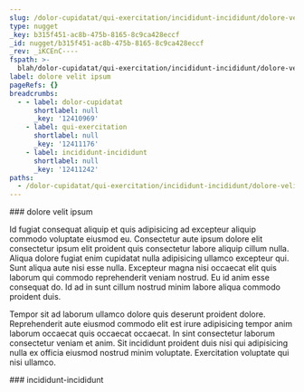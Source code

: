 ```yaml
---
slug: /dolor-cupidatat/qui-exercitation/incididunt-incididunt/dolore-velit-ipsum
type: nugget
_key: b315f451-ac8b-475b-8165-8c9ca428eccf
_id: nugget/b315f451-ac8b-475b-8165-8c9ca428eccf
_rev: _iKCEnC----
fspath: >-
  blah/dolor-cupidatat/qui-exercitation/incididunt-incididunt/dolore-velit-ipsum.md
label: dolore velit ipsum
pageRefs: {}
breadcrumbs:
  - - label: dolor-cupidatat
      shortlabel: null
      _key: '12410969'
    - label: qui-exercitation
      shortlabel: null
      _key: '12411176'
    - label: incididunt-incididunt
      shortlabel: null
      _key: '12411242'
paths:
  - /dolor-cupidatat/qui-exercitation/incididunt-incididunt/dolore-velit-ipsum
---
```


<NuggetArea>
<Nugget slug="/dolor-cupidatat/qui-exercitation/incididunt-incididunt/dolore-velit-ipsum" type="nugget" _key="b315f451-ac8b-475b-8165-8c9ca428eccf" _id="nugget/b315f451-ac8b-475b-8165-8c9ca428eccf" _rev="_iKCEnC----" fspath="blah/dolor-cupidatat/qui-exercitation/incididunt-incididunt/dolore-velit-ipsum.md" label="dolore velit ipsum" paths="/dolor-cupidatat/qui-exercitation/incididunt-incididunt/dolore-velit-ipsum">
<NuggetBody>
### dolore velit ipsum

Id fugiat consequat aliquip et quis adipisicing ad excepteur aliquip commodo voluptate eiusmod eu. Consectetur aute ipsum dolore elit consectetur ipsum elit proident quis consectetur labore aliquip cillum nulla. Aliqua dolore fugiat enim cupidatat nulla adipisicing ullamco excepteur qui. Sunt aliqua aute nisi esse nulla. Excepteur magna nisi occaecat elit quis laborum qui commodo reprehenderit veniam nostrud. Eu id anim esse consequat do. Id ad in sunt cillum nostrud minim labore aliqua commodo proident duis.

Tempor sit ad laborum ullamco dolore quis deserunt proident dolore. Reprehenderit aute eiusmod commodo elit est irure adipisicing tempor anim laborum occaecat quis occaecat occaecat. In sint consectetur laborum consectetur veniam et anim. Sit incididunt proident duis nisi qui adipisicing nulla ex officia eiusmod nostrud minim voluptate. Exercitation voluptate qui nisi ullamco.

</NuggetBody>
<Breadcrumbs>
<Crumbs>
<Crumb _key="12410969" label="dolor-cupidatat" /><Crumb _key="12411176" label="qui-exercitation" /><Crumb _key="12411242" label="incididunt-incididunt" />
</Crumbs>
</Breadcrumbs>
</Nugget>

<NuggetsInbound>
</NuggetsInbound>
<NuggetsOutbound>
</NuggetsOutbound>
</NuggetArea>
<PassagesInbound>
<Passage direction="inbound" type="passage" _key="12411242" _id="passage/12411242" _rev="_iKCEnB6--_" label="incididunt-incididunt" passage="incididunt-incididunt" fspath="blah/dolor-cupidatat/qui-exercitation/incididunt-incididunt" paths="/dolor-cupidatat/qui-exercitation/incididunt-incididunt" slug="/dolor-cupidatat/qui-exercitation/incididunt-incididunt">
<NuggetBody>
### incididunt-incididunt

</NuggetBody>
<Breadcrumbs>
<Crumbs>
<Crumb _key="12410969" label="dolor-cupidatat" /><Crumb _key="12411176" label="qui-exercitation" />
</Crumbs>
</Breadcrumbs>
</Passage>

</PassagesInbound>
<PassagesOutbound>
</PassagesOutbound>